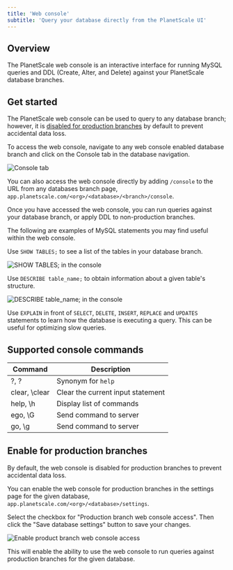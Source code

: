 ```yaml
---
title: 'Web console'
subtitle: 'Query your database directly from the PlanetScale UI'
---
```


## Overview

The PlanetScale web console is an interactive interface for running MySQL queries and DDL (Create, Alter, and Delete) against your PlanetScale database branches.

## Get started

The PlanetScale web console can be used to query to any database branch; however, it is [disabled for production branches](/docs/concepts/web-console#enable-for-production-branches) by default to prevent accidental data loss.

To access the web console, navigate to any web console enabled database branch and click on the Console tab in the database navigation.

![Console tab](/docs/img/docs/console-tab.png)

You can also access the web console directly by adding `/console` to the URL from any databases branch page,
`app.planetscale.com/<org>/<database>/<branch>/console`.

Once you have accessed the web console, you can run queries against your database branch, or apply DDL to non-production branches.

The following are examples of MySQL statements you may find useful within the web console.

Use `SHOW TABLES;` to see a list of the tables in your database branch.

![SHOW TABLES; in the console](/docs/img/docs/console-show-tables.png)

Use `DESCRIBE table_name;` to obtain information about a given table's structure.

![DESCRIBE table_name; in the console](/docs/img/docs/describe-table.png)

Use `EXPLAIN` in front of `SELECT`, `DELETE`, `INSERT`, `REPLACE` and `UPDATES` statements to learn how the database is executing a query. This can be useful for optimizing slow queries.


## Supported console commands

| Command              | Description          |
| -------------------- | -------------------- |
| ?, \?                | Synonym for `help`   |
| clear, \clear        | Clear the current input statement |
| help, \h             | Display list of commands          |
| ego, \G              | Send command to server            |
| go, \g               | Send command to server            |

## Enable for production branches

By default, the web console is disabled for production branches to prevent accidental data loss.

You can enable the web console for production branches in the settings page for the given database,
`app.planetscale.com/<org>/<database>/settings`.

Select the checkbox for "Production branch web console access". Then click the "Save database settings" button to save your changes.

![Enable product branch web console access](/docs/img/docs/enable-web-console.png)

This will enable the ability to use the web console to run queries against production branches for the given database.

